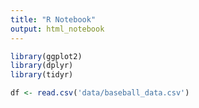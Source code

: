 ```yaml
---
title: "R Notebook"
output: html_notebook
---
```


```r
library(ggplot2)
library(dplyr)
library(tidyr)
```


```r
df <- read.csv('data/baseball_data.csv')
```

